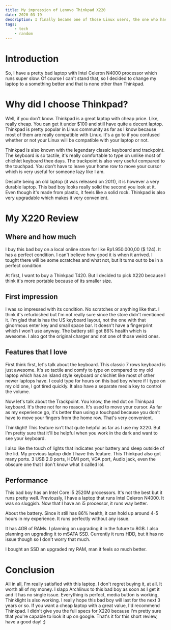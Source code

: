 ```yaml
---
title: My impression of Lenovo Thinkpad X220
date: 2020-03-19
description: I finally became one of those Linux users, the one who has an old Thinkpad with them.
tags:
    - tech
    - random
---
```


# Introduction

So, I have a pretty bad laptop with Intel Celeron N4000 processor which runs super slow. Of course I can't stand that, so I decided to change my laptop to a something better and that is none other than Thinkpad.

# Why did I choose Thinkpad?

Well, if you don't know. Thinkpad is a great laptop with cheap price. Like, really cheap. You can get it under \$100 and still have quite a decent laptop. Thinkpad is pretty popular in Linux community as far as I know because most of them are really compatible with Linux. It's a go to if you confused whether or not your Linux will be compatible with your laptop or not.

Thinkpad is also known with the legendary classic keyboard and trackpoint. The keyboard is so tactile, it's really comfortable to type on unlike most of chichlet keyboard thee days. The trackpoint is also very useful compared to the touchpad. You don't have to leave your home row to move your cursor which is very useful for someone lazy like I am.

Despite being an old laptop (it was released on 2011), it is however a very durable laptop. This bad boy looks really solid the second you look at it. Even though it's made from plastic, it feels like a solid rock. Thinkpad is also very upgradable which makes it very convenient.

# My X220 Review

## Where and how much

I buy this bad boy on a local online store for like Rp1.950.000,00 (\$ 124). It has a perfect condition. I can't believe how good it is when it arrived. I tought there will be some scratches and what not, but it turns out to be in a perfect condition.

At first, I want to buy a Thinkpad T420. But I decided to pick X220 because I think it's more portable because of its smaller size.

## First impression

I was so impressed with its condition. No scratches or anything like that. I think it's refurbished but I'm not really sure since the store didn't mentioned it. I'm glad that is has the US keyboard layout, not the one with that ginormous enter key and small space bar. It doesn't have a fingerprint which I won't use anyway. The battery still got 86% health which is awesome. I also got the original charger and not one of those weird ones.

## Features that I love

First think first, let's talk about the keyboard. This classic 7 rows keyboard is just awesome. It's so tactile and comfy to type on compared to my old laptop which has an island style keyboard or chichlet like most of other newer laptops have. I could type for hours on this bad boy where if I type on my old one, I got tired quickly. It also have a separate media key to control the volume.

Now let's talk about the Trackpoint. You know, the red dot on Thinkpad keyboard. It's there not for no reason. It's used to move your cursor. As far as my experience go, it's better than using a touchpad because you don't have to move your fingers from the home row. That's very convenient.

Thinklight! This feature isn't that quite helpful as far as I use my X220. But I'm pretty sure that it'll be helpful when you work in the dark and want to see your keyboard.

I also like the touch of lights that indicates your battery and sleep outside of the lid. My previous laptop didn't have this feature. This Thinkpad also got many ports. 3 USB 2.0 ports, HDMI port, VGA port, Audio jack, even the obscure one that I don't know what it called lol.

## Performance

This bad boy has an Intel Core i5 2520M processors. It's not the best but it runs pretty well. Previously, I have a laptop that runs Intel Celeron N4000. It was so sluggish. Now that I have an i5 processor, it runs way better.

About the battery. Since it still has 86% health, it can hold up around 4-5 hours in my experience. It runs perfectly without any issue.

It has 4GB of RAMs. I planning on upgrading it in the future to 8GB. I also planning on upgrading it to mSATA SSD. Currently it runs HDD, but it has no issue though so I don't worry that much.


<Update date="2020-08-15">

I bought an SSD an upgraded my RAM, man it feels _so_ much better.

</Update>

# Conclusion

All in all, I'm really satisfied with this laptop. I don't regret buying it, at all. It worth all of my money. I slapp Archlinux to this bad boy as soon as I get it and it has no single issue. Everything is perfect, media button is working, Thinklight is also working. I really hope this bad boy will last for the next 3 years or so. If you want a cheap laptop with a great value, I'd recommend Thinkpad. I didn't give you the full specs for X220 because I'm pretty sure that you're capable to look it up on google. That's it for this short review, have a good day! ;)
